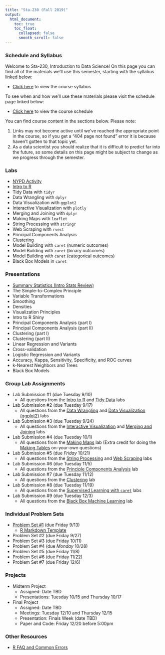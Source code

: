 ```yaml
---
title: "Sta-230 (Fall 2019)"
output:
  html_document:
    toc: true
    toc_float:
      collapsed: false
      smooth_scroll: false
---
```


### Schedule and Syllabus

Welcome to Sta-230, Introduction to Data Science!  On this page you can find all of the materials we'll use this semester, starting with the syllabus linked below:

- [Click here](syllabus230f19.html) to view the course syllabus

To see when and how we'll use these materials please visit the schedule page linked below:

- [Click here](tabs230f19.html) to view the course schedule

You can find course content in the sections below.  Please note:

1. Links may not become active until we've reached the appropriate point in the course, so if you get a "404 page not found" error it is because haven't gotten to that topic yet.
2. As a data scientist you should realize that it is difficult to predict far into the future, so some details on this page might be subject to change as we progress through the semester.

### Labs

- [NYPD Activity](s230f19/Using_Data.html)
- [Intro to R](s230f19/Intro_to_R.html)
- Tidy Data with `tidyr`
- Data Wrangling with `dplyr`
- Data Visualization with `ggplot2`
- Interactive Visualization with `plotly`
- Merging and Joining with `dplyr`
- Making Maps with `leaflet`
- String Processing with `stringr`
- Web Scraping with `rvest`
- Principal Components Analysis
- Clustering
- Model Building with `caret` (numeric outcomes)
- Model Building with `caret` (binary outcomes)
- Model Building with `caret` (categorical outcomes)
- Black Box Models in `caret`

### Presentations

- [Summary Statistics (Intro Stats Review)](s230f19/summaries_pres.html)
- The Simple-to-Complex Principle
- Variable Transformations
- Smoothing
- Densities
- Visualization Principles
- Intro to R Shiny
- Principal Components Analysis (part I)
- Principal Components Analysis (part II)
- Clustering (part I)
- Clustering (part II)
- Linear Regression and Variants
- Cross-validation
- Logistic Regression and Variants
- Accuracy, Kappa, Sensitivity, Specificity, and ROC curves
- k-Nearest Neighbors and Trees
- Black Box Models

### Group Lab Assignments

- Lab Submission #1 (due Tuesday 9/10)
    - All questions from the [Intro to R](s230f19/Intro_R.html) and [Tidy Data](s230f19/tidyr.html) labs
- Lab Submission #2 (due Tuesday 9/17)
    - All questions from the [Data Wrangling](s230f19/dplyr.html) and [Data Visualization (ggplot2)](s230f19/ggplot.html) labs
- Lab Submission #3 (due Tuesday 9/24)
    - All questions from the [Interactive Visualization](s230f19/dplyr.html) and [Merging and Joining](s230f19/ggplot.html) labs
- Lab Submission #4 (due Tuesday 10/1)
    - All questions from the [Making Maps](s230f19/maps.html) lab (Extra credit for doing the [Making Tables](s230f19/tables.html) on-your-own questions)
- Lab Submission #5 (due *Friday* 10/21)
    - All questions from the [String Processing](s230f19/stringr.html) and [Web Scraping](s230f19/scraping.html) labs
- Lab Submission #6 (due Tuesday 11/5)
    - All questions from the [Principle Components Analysis](s230f19/pca.html) lab
- Lab Submission #7 (due Tuesday 11/12)
    - All questions from the [Clustering](s230f19/clustering.html) lab
- Lab Submission #8 (due Tuesday 11/19)
    - All questions from the [Supervised Learning with `caret`](s230f19/caret1.html) labs
- Lab Submission #9 (due Tuesday 12/3)
    - All questions from the [Black Box Machine Learning](s230f19/black_box_lab.html) lab
                      
    
### Individual Problem Sets

- [Problem Set #1](s230f19/f19_hw1.html) (due Friday 9/13)
     - [R Markdown Template](s230f19/f19_hw1.Rmd)
- Problem Set #2 (due Friday 9/27)
- Problem Set #3 (due Friday 10/11)
- Problem Set #4 (due *Monday* 10/28)
- Problem Set #5 (due Friday 11/8)
- Problem Set #6 (due Friday 11/22)
- Problem Set #7 (due Friday 12/6)


### Projects

- Midterm Project
    - Assigned: Date TBD
    - Presentations: Tuesday 10/15 and Thursday 10/17
- Final Project
    - Assigned: Date TBD
    - Meetings: Tuesday 12/10 and Thursday 12/15
    - Presentation: Finals Week (date TBD)
    - Paper and Code: Friday 12/20 before 5:00pm

### Other Resources

- [R FAQ and Common Errors](s230f19/R_FAQ_Errors.html)